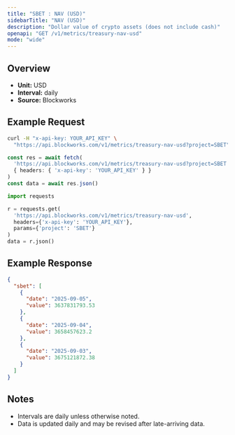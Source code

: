 ```yaml
---
title: "SBET : NAV (USD)"
sidebarTitle: "NAV (USD)"
description: "Dollar value of crypto assets (does not include cash)"
openapi: "GET /v1/metrics/treasury-nav-usd"
mode: "wide"
---
```


## Overview

- **Unit:** USD
- **Interval:** daily
- **Source:** Blockworks

## Example Request

<CodeGroup>

```bash cURL
curl -H "x-api-key: YOUR_API_KEY" \
  "https://api.blockworks.com/v1/metrics/treasury-nav-usd?project=SBET"
```

```typescript TypeScript
const res = await fetch(
  'https://api.blockworks.com/v1/metrics/treasury-nav-usd?project=SBET',
  { headers: { 'x-api-key': 'YOUR_API_KEY' } }
)
const data = await res.json()
```

```python Python
import requests

r = requests.get(
  'https://api.blockworks.com/v1/metrics/treasury-nav-usd',
  headers={'x-api-key': 'YOUR_API_KEY'},
  params={'project': 'SBET'}
)
data = r.json()
```

</CodeGroup>

## Example Response

```json
{
  "sbet": [
    {
      "date": "2025-09-05",
      "value": 3637831793.53
    },
    {
      "date": "2025-09-04",
      "value": 3658457623.2
    },
    {
      "date": "2025-09-03",
      "value": 3675121872.38
    }
  ]
}
```

## Notes
- Intervals are daily unless otherwise noted.
- Data is updated daily and may be revised after late-arriving data.
